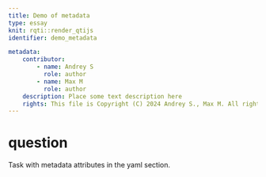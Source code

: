 ```yaml
---
title: Demo of metadata
type: essay
knit: rqti::render_qtijs
identifier: demo_metadata

metadata:
    contributor:
        - name: Andrey S
          role: author
        - name: Max M
          role: author
    description: Place some text description here
    rights: This file is Copyright (C) 2024 Andrey S., Max M. All rights reserved.
---
```


# question

Task with metadata attributes in the yaml section.

